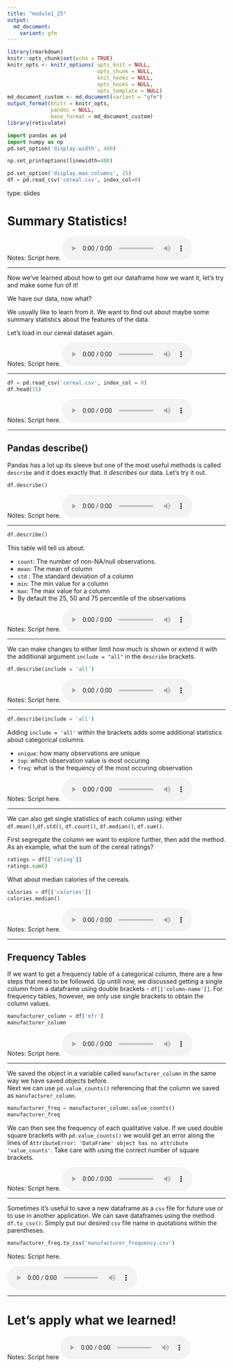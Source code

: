 ```yaml
---
title: "module1_25"
output: 
  md_document:
    variant: gfm
---
```



```r
library(rmarkdown)
knitr::opts_chunk$set(echo = TRUE)
knitr_opts <- knitr_options( opts_knit = NULL,
                             opts_chunk = NULL,
                             knit_hooks = NULL,
                             opts_hooks = NULL,
                             opts_template = NULL)
md_document_custom <- md_document(variant = "gfm")
output_format(knitr = knitr_opts,
              pandoc = NULL,
              base_format = md_document_custom)
library(reticulate)
```


```python
import pandas as pd
import numpy as np
pd.set_option('display.width', 400)

np.set_printoptions(linewidth=400)

pd.set_option('display.max_columns', 15)
df = pd.read_csv('cereal.csv', index_col=0)
```


type: slides

# Summary Statistics!

Notes: Script here.
<html>
<audio controls >
<source src="placeholder_audio.mp3" />
</audio></html>

---

Now we've learned about how to get our dataframe how we want it, let's try and make some fun of it!

We have our data, now what? 

We usually like to learn from it. We want to find out about maybe some summary statistics about the features of the data. 

Let's load in our cereal dataset again. 

Notes: Script here.
<html>
<audio controls >
  <source src="placeholder_audio.mp3" />
</audio></html>

---

```python
df = pd.read_csv('cereal.csv', index_col = 0)
df.head(15)
```

Notes: Script here.
<html>
<audio controls >
  <source src="placeholder_audio.mp3" />
</audio></html>

---

## Pandas describe()

Pandas has a lot up its sleeve but one of the most useful methods is called `describe` and it does exactly that. it _describes_ our data.  Let's try it out. 


```python
df.describe()
```



Notes: Script here.
<html>
<audio controls >
  <source src="placeholder_audio.mp3" />
</audio></html>

---

```python
df.describe()
```


This table will tell us about:

- `count`: The number of non-NA/null observations.
- `mean`: The mean of  column 
- `std` : The standard deviation of a column
- `min`: The min value for a column
- `max`: The max value for a column 
- By default the 25, 50 and 75 percentile of the observations

Notes: Script here.
<html>
<audio controls >
  <source src="placeholder_audio.mp3" />
</audio></html>

---

We can make changes to either limit how much is shown or extend it with the additional argument `include = "all"` in the `describe` brackets. 

```python
df.describe(include = 'all')
```


Notes: Script here.
<html>
<audio controls >
  <source src="placeholder_audio.mp3" />
</audio></html>

---

```python
df.describe(include = 'all')
```

Adding `include = 'all'` within the brackets adds some additional statistics about categorical columns.

- `unique`: how many observations are unique
- `top`: which observation value is most occuring
- `freq`: what is the frequency of the most occuring observation 

Notes: Script here.
<html>
<audio controls >
  <source src="placeholder_audio.mp3" />
</audio></html>


---

We can also get single statistics of each column using:
either `df.mean()`,`df.std()`, `df.count()`, `df.median()`, `df.sum()`. 

First segregate the column we want to explore further, then add the method. 
As an example, what the sum of the cereal ratings?


```python
ratings = df[['rating']]
ratings.sum()
```

What about median calories of the cereals. 


```python
calories = df[['calories']]
calories.median()
```


Notes: Script here.
<html>
<audio controls >
  <source src="placeholder_audio.mp3" />
</audio></html>

---

## Frequency Tables

If we want to get a frequency table of a categorical column, there are a few steps that need to be followed. 
Up untill now,  we discussed getting a single column from a dataframe using double brackets - `df[['column-name']]`. For frequency tables, however, we only use single brackets to obtain the column values.

```python
manufacturer_column = df['mfr']
manufacturer_column
```

Notes: Script here.
<html>
<audio controls >
  <source src="placeholder_audio.mp3" />
</audio></html>

---

We saved the object in a variable called `manufacturer_column` in the same way we have saved objects before.    
Next we can use `pd.value_counts()` referencing that the column we saved as `manufacturer_column`.  


```python
manufacturer_freq = manufacturer_column.value_counts()
manufacturer_freq
```

We can then see the frequency of each qualitative value.
If we used double square brackets with `pd.value_counts()` we would get an error along the lines of `AttributeError: 'DataFrame' object has no attribute 'value_counts'`. Take care with using the correct number of square brackets.

Notes: Script here.
<html>
<audio controls >
<source src="placeholder_audio.mp3" />
</audio></html>

---

Sometimes it's useful to save a new dataframe as a `csv` file for future use or to use in another application. We can save dataframes using the method `df.to_csv()`. Simply put our desired `csv` file name in quotations within the parentheses. 

```python
manufacturer_freq.to_csv('manufacturer_frequency.csv')
```


Notes: Script here.

<html>
<audio controls >
<source src="placeholder_audio.mp3" />
</audio></html>

---



# Let’s apply what we learned!

Notes: Script here
<html>
<audio controls >
  <source src="placeholder_audio.mp3" />
</audio></html>

